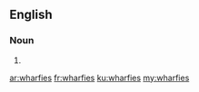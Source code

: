 ==English==

===Noun===
{{head|en}}

# {{plural of|wharfie}}

[[ar:wharfies]]
[[fr:wharfies]]
[[ku:wharfies]]
[[my:wharfies]]